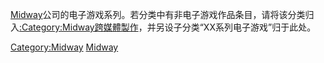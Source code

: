[[Midway|Midway]]公司的电子游戏系列。若分类中有非电子游戏作品条目，请将该分类归入[[:Category:Midway跨媒體製作|:Category:Midway跨媒體製作]]，并另设子分类“XX系列电子游戏”归于此处。

[[Category:Midway|Category:Midway]]
[[Category:各公司电子游戏系列|Midway]]